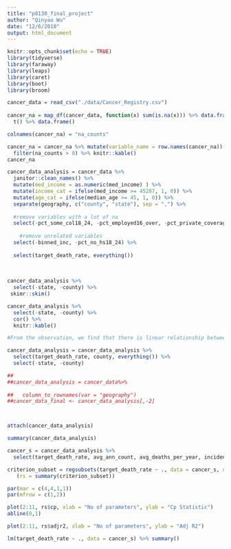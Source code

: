```yaml
---
title: "p8130_final_project"
author: "Qinyao Wu"
date: "12/6/2018"
output: html_document
---
```



```r
knitr::opts_chunk$set(echo = TRUE)
library(tidyverse)
library(faraway)
library(leaps)
library(caret)
library(boot)
library(broom)
```

```r

cancer_data = read_csv("./data/Cancer_Registry.csv") 
 
cancer_na = map_df(cancer_data, function(x) sum(is.na(x))) %>% data.frame() %>%
  t() %>% data.frame()

colnames(cancer_na) = "na_counts"

cancer_na = cancer_na %>% mutate(variable_name = row.names(cancer_na)) %>% select(2, 1) %>%
  filter(na_counts > 0) %>% knitr::kable()
cancer_na

```



```r
cancer_data_analysis = cancer_data %>% 
  janitor::clean_names() %>% 
  mutate(med_income = as.numeric(med_income) ) %>% 
  mutate(income_cat = ifelse(med_income >= 45207, 1, 0)) %>% 
  mutate(age_cat = ifelse(median_age >= 45, 1, 0)) %>%
  separate(geography, c("county", "state"), sep = ",") %>%
  
  #remove variables with a lot of na
  select(-pct_some_col18_24, -pct_employed16_over, -pct_private_coverage_alone, -med_income) %>% 
  
    #remove unrelated variables
  select(-binned_inc, -pct_no_hs18_24) %>% 
 
  select(target_death_rate, everything())
  
  
  
cancer_data_analysis %>% 
  select(-state, -county) %>% 
 skimr::skim()

cancer_data_analysis %>% 
  select(-state, -county) %>% 
  cor() %>% 
  knitr::kable()

#From the observation, we find that there is linear relationship between avg_ann_count and avg_deaths_per_year, avg_deaths_per_year and pop_est_2015 this migh cause multicolinearity. remove avg_death_per_year

cancer_data_analysis = cancer_data_analysis %>% 
  select(target_death_rate, county, everything()) %>% 
  select(-state, -county)

##
##cancer_data_analysis = cancer_data%>%
 
##   column_to_rownames(var = "geography")
##cancer_data_final <- cancer_data_analysis[,-2]



attach(cancer_data_analysis)

summary(cancer_data_analysis)
```


```r
cancer_s = cancer_data_analysis %>%
  select(target_death_rate, avg_ann_count, avg_deaths_per_year, incidence_rate, study_per_cap, pop_est2015, income_cat, age_cat, pct_private_coverage, pct_asian, percent_married)

criterion_subset = regsubsets(target_death_rate ~ ., data = cancer_s, nvmax = 32)
   (rs = summary(criterion_subset))

par(mar = c(4,4,1,1))
par(mfrow = c(1,2))

plot(2:11, rs$cp, xlab = "No of parameters", ylab = "Cp Statistic")
abline(0,1)

plot(2:11, rs$adjr2, xlab = "No of parameters", ylab = "Adj R2")

lm(target_death_rate ~ ., data = cancer_s) %>% summary()

```

